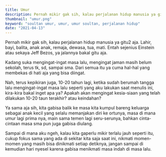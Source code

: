 ```yaml
---
title: Umur
description: Pernah mikir gak sih, kalau perjalanan hidup manusia ya gitu2 aja. Lahir, bayi, balita, anak anak, remaja, dewasa, tua, mati. Entah sejenius Einstein atau sekaya Jeff Bezos, ya jalannya bakal gitu aja.
thumbnail: "umur.png"
keyword: "soultan umur, umur, umur soultan, perjalanan hidup"
date: "2021-04-13"
---
```


Pernah mikir gak sih, kalau perjalanan hidup manusia ya gitu2 aja. Lahir, bayi, balita, anak anak, remaja, dewasa, tua, mati. Entah sejenius Einstein atau sekaya Jeff Bezos, ya jalannya bakal gitu aja.

Kadang suka mengingat-ingat masa lalu, mengingat jaman masih belum sekolah, terus tk, sd, sampai sma. Dari semua itu ya cuma hal-hal yang membekas di hati aja yang bisa diingat.

Nah, terus kepikiran juga, 10-20 tahun lagi, ketika sudah berumah tangga lalu mengingat-ingat masa lalu seperti yang aku lakukan saat menulis ini, kira-kira bakal inget apa ya? Apakah akan mengingat kesia-siaan yang telah dilakukan 10-20 taun terakhir? atau keindahan? 
 
Ya sama aja sih, kita gabisa balik ke masa kita kumpul bareng keluarga sebagai anak kecil yang selalu memanjakan diri ke ortunya, masa di mana umur lagi prima nya, main sama temen lagi seru-serunya, bahkan cinta-cintaan masa sma pun juga gabisa diulang.

Sampai di mana aku ngeh, kalau kita gaperlu mikir terlalu jauh seperti itu, cukup fokus sama yang ada di sekitar kita saja saat ini, nikmati momen-momen yang masih bisa dinikmati setiap detiknya, jangan sampai di kemudian hari nyesel karena gabisa menikmati masa indah di masa lalu.